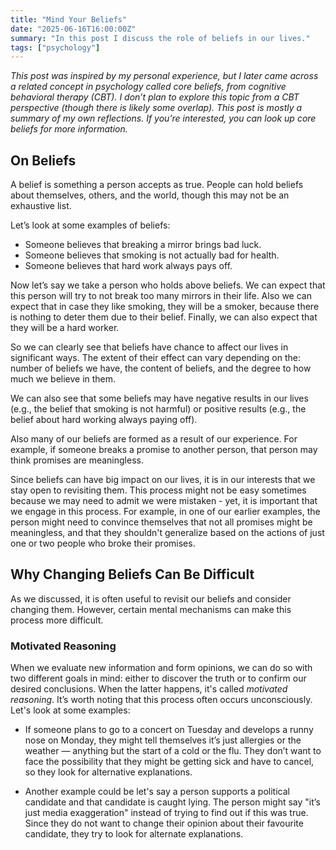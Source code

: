 ```yaml
---
title: "Mind Your Beliefs"
date: "2025-06-16T16:00:00Z"
summary: "In this post I discuss the role of beliefs in our lives."
tags: ["psychology"]
---
```


_This post was inspired by my personal experience, but I later came across a related concept in psychology called core beliefs, from cognitive behavioral therapy (CBT). I don’t plan to explore this topic from a CBT perspective (though there is likely some overlap). This post is mostly a summary of my own reflections. If you’re interested, you can look up core beliefs for more information._

## On Beliefs

A belief is something a person accepts as true. People can hold beliefs about themselves, others, and the world, though this may not be an exhaustive list.

Let’s look at some examples of beliefs:

- Someone believes that breaking a mirror brings bad luck.
- Someone believes that smoking is not actually bad for health.
- Someone believes that hard work always pays off.

Now let’s say we take a person who holds above beliefs. We can expect
that this person will try to not break too many mirrors in their life. Also we
can expect that in case they like smoking, they will be a smoker, because
there is nothing to deter them due to their belief. Finally, we can
also expect that they will be a hard worker.

So we can clearly see that beliefs have chance to affect our lives in significant
ways. The extent of their effect can vary depending on the: number of beliefs we have,
the content of beliefs, and the degree to how much we believe in them.

We can also see that some beliefs may have negative results in our lives (e.g.,
the belief that smoking is not harmful) or positive results (e.g., the belief
about hard working always paying off).

Also many of our beliefs are formed as a result of our experience. For
example, if someone breaks a promise to another person, that person may
think promises are meaningless.

Since beliefs can have big impact on our lives, it is in our interests that we stay open to revisiting them. This process
might not be easy sometimes because we may need to admit we were mistaken - yet, it is important that we engage in this process.
For example, in one of our earlier examples, the person might need to convince themselves that not all promises might be meaningless,
and that they shouldn't generalize based on the actions of just one or two people
who broke their promises.

## Why Changing Beliefs Can Be Difficult

As we discussed, it is often useful to revisit our beliefs and consider changing them. However, certain mental mechanisms can make this process more difficult.

### Motivated Reasoning

When we evaluate new information and form opinions, we can do so with two different goals in mind: either to discover the truth or to confirm our desired conclusions. When the latter happens, it's called _motivated reasoning_. It’s worth noting that this process often occurs unconsciously. Let's look at some examples:

- If someone plans to go to a concert on Tuesday and develops a runny nose on Monday, they might tell themselves it’s just allergies or the weather — anything but the start of a cold or the flu. They don’t want to face the possibility that they might be getting sick and have to cancel, so they look for alternative explanations.

- Another example could be let's say a person supports a political candidate and that candidate is caught lying. The person might say "it’s just media exaggeration" instead of trying to find out if this was true. Since they do not want to change their opinion about their favourite candidate, they try to look for alternate explanations.




